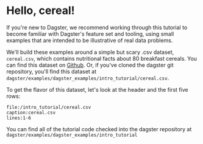 
# Hello, cereal!

If you're new to Dagster, we recommend working through this tutorial to become
familiar with Dagster's feature set and tooling, using small examples that are
intended to be illustrative of real data problems.

We'll build these examples around a simple but scary .csv dataset,
`cereal.csv`, which contains nutritional facts about 80 breakfast
cereals. You can find this dataset on [Github](https://raw.githubusercontent.com/dagster-io/dagster/master/examples/dagster_examples/intro_tutorial/cereal.csv). Or,
if you've cloned the dagster git repository, you'll find this dataset at
`dagster/examples/dagster_examples/intro_tutorial/cereal.csv`.

To get the flavor of this dataset, let's look at the header and the first five
rows:

```CSV literalinclude
file:/intro_tutorial/cereal.csv
caption:cereal.csv
lines:1-6
```

You can find all of the tutorial code checked into the dagster repository at
`dagster/examples/dagster_examples/intro_tutorial`

